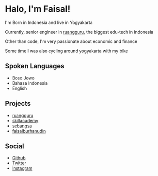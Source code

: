 
<Head>
    <title>Faisal Burhanudin</title>
</Head>

# Halo, I'm Faisal!

I'm Born in Indonesia and live in Yogyakarta

Currently, senior engineer in [ruangguru](ruangguru.com), the biggest edu-tech in indonesia

Other than code, I'm very passionate about economic and finance

Some time I was also cycling around yogyakarta with my bike

## Spoken Languages
- Boso Jowo
- Bahasa Indonesia
- English

## Projects
- [ruangguru](https://ruangguru.com)
- [skillacademy](https://skillacademy.com)
- [sebangsa](https://sebangsa.com)
- [faisalburhanudin](https://faisalburhanudin.com)

## Social
- [Github](https://github.com/faisalburhanudin)
- [Twitter](https://twitter.com/faiz_al)
- [Instagram](https://www.instagram.com/mfaisalburhanudin)
